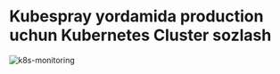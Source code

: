 
# Kubespray yordamida production uchun Kubernetes Cluster sozlash

![k8s-monitoring](/images/tutorials/k8s/kubespray/banner.png)